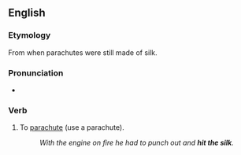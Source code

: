 ==English==

===Etymology===
From when parachutes were still made of silk.

===Pronunciation===
* {{audio|en|En-au-hit the silk.ogg|Audio (AU)}}

===Verb===
{{en-verb|hits the silk|hitting the silk|hit the silk|hit the silk}}

# {{lb|en|slang}} To [[parachute]] (use a parachute).
#: ''With the engine on fire he had to punch out and '''hit the silk'''.''